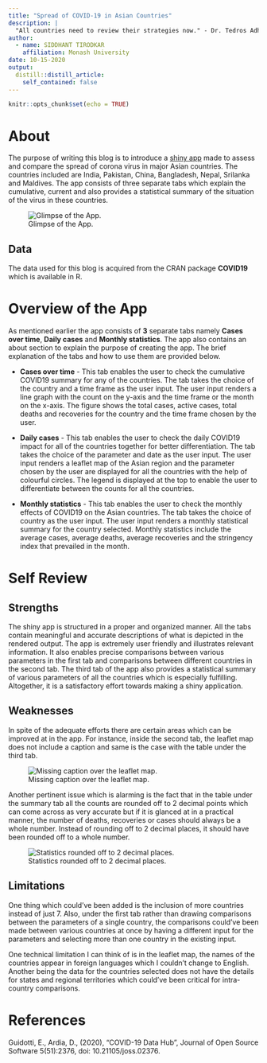 ```yaml
---
title: "Spread of COVID-19 in Asian Countries"
description: |
  "All countries need to review their strategies now." - Dr. Tedros Adhanom, WHO director general
author:
  - name: SIDDHANT TIRODKAR 
    affiliation: Monash University
date: 10-15-2020
output:
  distill::distill_article:
    self_contained: false
---
```



```r
knitr::opts_chunk$set(echo = TRUE)
```

# About

The purpose of writing this blog is to introduce a [shiny app](https://siddhant-tirodkar-96.shinyapps.io/shiny-assessment-Siddhant-96/) made to assess and compare the spread of corona virus in major Asian countries. The countries included are India, Pakistan, China, Bangladesh, Nepal, Srilanka and Maldives. The app consists of three separate tabs which explain the cumulative, current and also provides a statistical summary of the situation of the virus in these countries.

![Glimpse of the App.](page1.png)

## Data

The data used for this blog is acquired from the CRAN package **COVID19** which is available in R.

# Overview of the App

As mentioned earlier the app consists of **3** separate tabs namely **Cases over time**, **Daily cases** and **Monthly statistics**. The app also contains an about section to explain the purpose of creating the app. The brief explanation of the tabs and how to use them are provided below.

- **Cases over time** - This tab enables the user to check the cumulative COVID19 summary for any of the countries. The tab takes the choice of the country and a time frame as the user input. The user input renders a line graph with the count on the y-axis and the time frame or the month on the x-axis. The figure shows the total cases, active cases, total deaths and recoveries for the country and the time frame chosen by the user.

- **Daily cases** - This tab enables the user to check the daily COVID19 impact for all of the countries together for better differentiation. The tab takes the choice of the parameter and date as the user input. The user input renders a leaflet map of the Asian region and the parameter chosen by the user are displayed for all the countries with the help of colourful circles. The legend is displayed at the top to enable the user to differentiate between the counts for all the countries. 

- **Monthly statistics** - This tab enables the user to check the monthly effects of COVID19 on the Asian countries. The tab takes the choice of country as the user input. The user input renders a monthly statistical summary for the country selected. Monthly statistics include the average cases, average deaths, average recoveries and the stringency index that prevailed in the month.

# Self Review

## Strengths

The shiny app is structured in a proper and organized manner. All the tabs contain meaningful and accurate descriptions of what is depicted in the rendered output. The app is extremely user friendly and illustrates relevant information. It also enables precise comparisons between various parameters in the first tab and comparisons between different countries in the second tab. The third tab of the app also provides a statistical summary of various parameters of all the countries which is especially fulfilling. Altogether, it is a satisfactory effort towards making a shiny application.

## Weaknesses

In spite of the adequate efforts there are certain areas which can be improved at in the app. For instance, inside the second tab, the leaflet map does not include a caption and same is the case with the table under the third tab. 

![Missing caption over the leaflet map.](page2.png)

Another pertinent issue which is alarming is the fact that in the table under the summary tab all the counts are rounded off to 2 decimal points which can come across as very accurate but if it is glanced at in a practical manner, the number of deaths, recoveries or cases should always be a whole number. Instead of rounding off to 2 decimal places, it should have been rounded off to a whole number.

![Statistics rounded off to 2 decimal places.](page3.png)

## Limitations

One thing which could've been added is the inclusion of more countries instead of just 7. Also, under the first tab rather than drawing comparisons between the parameters of a single country, the comparisons could've been made between various countries at once by having a different input for the parameters and selecting more than one country in the existing input.

One technical limitation I can think of is in the leaflet map, the names of the countries appear in foreign languages which I couldn't change to English. Another being the data for the countries selected does not have the details for states and regional territories which could've been critical for intra-country comparisons.

# References

Guidotti, E., Ardia, D., (2020), "COVID-19 Data Hub", Journal of Open Source Software 5(51):2376, doi: 10.21105/joss.02376.

